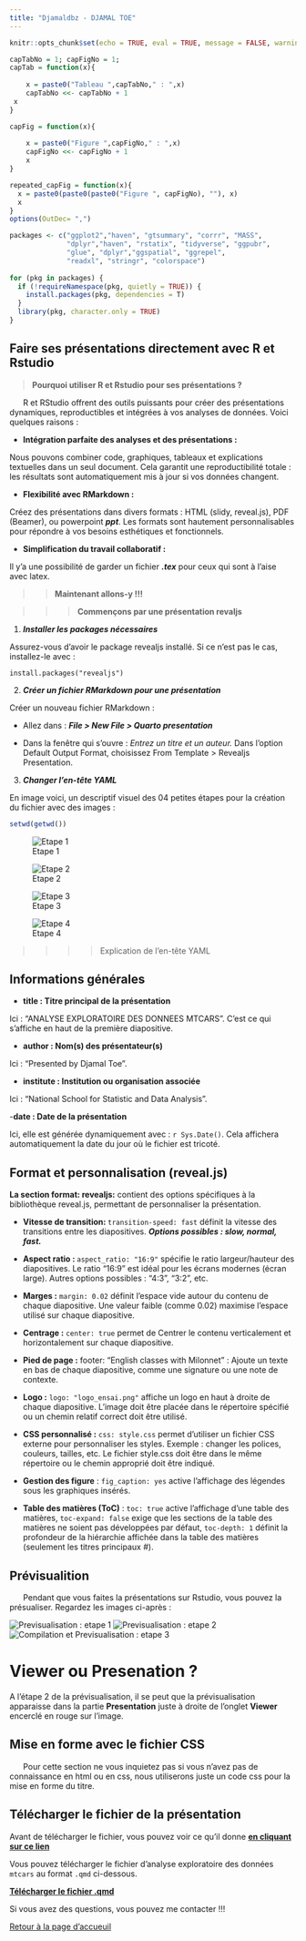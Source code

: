 ```yaml
---
title: "Djamaldbz - DJAMAL TOE"
---
```


```r
knitr::opts_chunk$set(echo = TRUE, eval = TRUE, message = FALSE, warning = FALSE)
```

```r
capTabNo = 1; capFigNo = 1;
capTab = function(x){
 
    x = paste0("Tableau ",capTabNo," : ",x)
    capTabNo <<- capTabNo + 1
 x
}

capFig = function(x){
 
    x = paste0("Figure ",capFigNo," : ",x)
    capFigNo <<- capFigNo + 1
    x
}

repeated_capFig = function(x){
  x = paste0(paste0(paste0("Figure ", capFigNo), ""), x)
  x
}
options(OutDec= ",")
```

```r
packages <- c("ggplot2","haven", "gtsummary", "corrr", "MASS",
              "dplyr","haven", "rstatix", "tidyverse", "ggpubr",
              "glue", "dplyr","ggspatial", "ggrepel",
              "readxl", "stringr", "colorspace") 
            
for (pkg in packages) {
  if (!requireNamespace(pkg, quietly = TRUE)) {
    install.packages(pkg, dependencies = T)
  }
  library(pkg, character.only = TRUE)
}
```

## Faire ses présentations directement avec R et Rstudio

> **Pourquoi utiliser R et Rstudio pour ses présentations ?**

|       R et RStudio offrent des outils puissants pour créer des présentations dynamiques, reproductibles et intégrées à vos analyses de données. Voici quelques raisons :

- **Intégration parfaite des analyses et des présentations :**

Nous pouvons combiner code, graphiques, tableaux et explications textuelles dans un seul document.
Cela garantit une reproductibilité totale : les résultats sont automatiquement mis à jour si vos données changent.

- **Flexibilité avec RMarkdown :**

Créez des présentations dans divers formats : HTML (slidy, reveal.js), PDF (Beamer), ou powerpoint ***ppt***.
Les formats sont hautement personnalisables pour répondre à vos besoins esthétiques et fonctionnels.

- **Simplification du travail collaboratif :** 

Il y'a une possibilité de garder un fichier ***.tex*** pour ceux qui sont à l'aise avec latex.

>> **Maintenant allons-y !!!**

>>> **Commençons par une présentation revaljs**

1. ***Installer les packages nécessaires***

Assurez-vous d'avoir le package revealjs installé. Si ce n'est pas le cas, installez-le avec :

`install.packages("revealjs")`

2. ***Créer un fichier RMarkdown pour une présentation***

Créer un nouveau fichier RMarkdown :

- Allez dans : ***File > New File > Quarto presentation***

- Dans la fenêtre qui s’ouvre :
    *Entrez un titre et un auteur.
    *Dans l'option Default Output Format, choisissez From Template > Revealjs Presentation.

3. ***Changer l'en-tête YAML***


En image voici, un descriptif visuel des 04 petites étapes pour la création du fichier avec des images :
```r
setwd(getwd())
```

::: {layout-nrow=2}
![Etape 1](DATA_PRESENTATIONS/step1.png)

![Etape 2](DATA_PRESENTATIONS/step2.png)

![Etape 3](DATA_PRESENTATIONS/step3.png)

![Etape 4](DATA_PRESENTATIONS/step4.png)

:::

>>>> Explication de l'en-tête YAML

## Informations générales

- **title : Titre principal de la présentation**

Ici : "ANALYSE EXPLORATOIRE DES DONNEES MTCARS".
C’est ce qui s’affiche en haut de la première diapositive.

- **author : Nom(s) des présentateur(s)**

Ici : "Presented by Djamal Toe".

- **institute : Institution ou organisation associée**

Ici : "National School for Statistic and Data Analysis".

-**date : Date de la présentation**

Ici, elle est générée dynamiquement avec : `r Sys.Date()`. Cela affichera automatiquement la date du jour où le fichier est tricoté.

## Format et personnalisation (reveal.js)

**La section format: revealjs:** contient des options spécifiques à la bibliothèque reveal.js, permettant de personnaliser la présentation.

- **Vitesse de transition: ** `transition-speed: fast` définit la vitesse des transitions entre les diapositives.
***Options possibles : slow, normal, fast.***

- **Aspect ratio : ** `aspect_ratio: "16:9"` spécifie le ratio largeur/hauteur des diapositives.
Le ratio "16:9" est idéal pour les écrans modernes (écran large).
Autres options possibles : "4:3", "3:2", etc.

- **Marges :** `margin: 0.02` définit l'espace vide autour du contenu de chaque diapositive.
Une valeur faible (comme 0.02) maximise l’espace utilisé sur chaque diapositive.

- **Centrage :** `center: true` permet de Centrer le contenu verticalement et horizontalement sur chaque diapositive.

- **Pied de page :** footer: "English classes with Milonnet" : Ajoute un texte en bas de chaque diapositive, comme une signature ou une note de contexte.

- **Logo :** `logo: "logo_ensai.png"` affiche un logo en haut à droite de chaque diapositive.
L'image doit être placée dans le répertoire spécifié ou un chemin relatif correct doit être utilisé.

- **CSS personnalisé :** `css: style.css` permet d’utiliser un fichier CSS externe pour personnaliser les styles.
Exemple : changer les polices, couleurs, tailles, etc.
Le fichier style.css doit être dans le même répertoire ou le chemin approprié doit être indiqué.

- **Gestion des figure** : `fig_caption: yes` active l'affichage des légendes sous les graphiques insérés.

- **Table des matières (ToC)** : `toc: true` active l'affichage d'une table des matières, `toc-expand: false` exige que les sections de la table des matières ne soient pas développées par défaut, `toc-depth: 1` définit la profondeur de la hiérarchie affichée dans la table des matières (seulement les titres principaux #).

## Prévisualition

|       Pendant que vous faites la présentations sur Rstudio, vous pouvez la présualiser. Regardez les images ci-après :

::: {layout-ncol=2}
![Previsualisation : etape 1](DATA_PRESENTATIONS/step5.jpg)
![Previsualisation : etape 2](DATA_PRESENTATIONS/step6.jpg)
![Compilation et Previsualisation : etape 3](DATA_PRESENTATIONS/step7.jpg)
:::

::: {#Shapefiles .callout-important}
# Viewer ou Presenation ?

A l'étape 2 de la prévisualisation, il se peut que la prévisualisation apparaisse dans la partie **Presentation** juste à droite de l'onglet **Viewer** encerclé en rouge sur l'image.
:::


## Mise en forme avec le fichier CSS

|       Pour cette section ne vous inquietez pas si vous n'avez pas de connaissance en html ou en css, nous utiliserons juste un code css pour la mise en forme du titre.

## Télécharger le fichier de la présentation

Avant de télécharger le fichier, vous pouvez voir ce qu'il donne [**en cliquant sur ce lien**](/DATA_PRESENTATIONS/presentation_mtcars.qmd)

Vous pouvez télécharger le fichier d'analyse exploratoire des données `mtcars` au format `.qmd` ci-dessous.

[**Télécharger le fichier .qmd**](https://djamal2905.github.io/djamaldbz/FORMATIONS/DATA_PRESENTATIONS/presentation_mtcars.qmd)

Si vous avez des questions, vous pouvez me contacter !!!

[Retour à la page d'accueuil](https://djamal2905.github.io/djamaldbz/)

